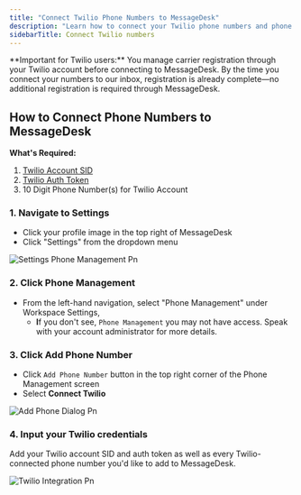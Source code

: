 ```yaml
---
title: "Connect Twilio Phone Numbers to MessageDesk"
description: "Learn how to connect your Twilio phone numbers and phone lines to MessageDesk."
sidebarTitle: Connect Twilio numbers
---
```


<Note>
  **Important for Twilio users:** You manage carrier registration through your Twilio account before connecting to MessageDesk. By the time you connect your numbers to our inbox, registration is already complete—no additional registration is required through MessageDesk.
</Note>

## How to Connect Phone Numbers to MessageDesk

**What's Required:**

1. [Twilio Account SID](https://help.twilio.com/articles/14726256820123-What-is-a-Twilio-Account-SID-and-where-can-I-find-it-)
2. [Twilio Auth Token](https://help.twilio.com/articles/223136027-Auth-Tokens-and-How-to-Change-Them)
3. 10 Digit Phone Number(s) for Twilio Account

### 1. Navigate to Settings

- Click your profile image in the top right of MessageDesk
- Click "Settings" from the dropdown menu

![Settings Phone Management Pn](/images/settings-phone-management.png)

### 2. Click Phone Management

- From the left-hand navigation, select "Phone Management" under Workspace Settings,
  - **I**f you don't see, `Phone Management` you may not have access. Speak with your account administrator for more details.

### 3. Click Add Phone Number

- Click `Add Phone Number` button in the top right corner of the Phone Management screen
- Select **Connect Twilio**

![Add Phone Dialog Pn](/images/add-phone-dialog.png)

### 4. Input your Twilio credentials

Add your Twilio account SID and auth token as well as every Twilio-connected phone number you'd like to add to MessageDesk.

![Twilio Integration Pn](/docs-main/images/twilio-integration.png)